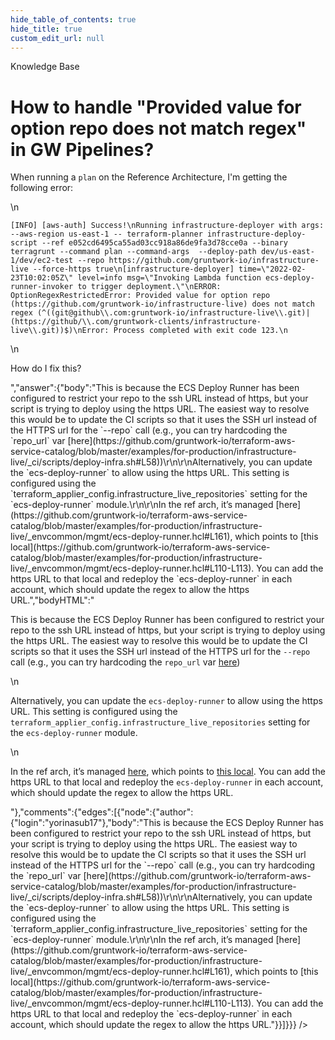 ```yaml
---
hide_table_of_contents: true
hide_title: true
custom_edit_url: null
---
```



<CenterLayout>
<span class="title">Knowledge Base</span>
<h1>How to handle &quot;Provided value for option repo does not match regex&quot; in GW Pipelines?</h1>
<GitHub json={{"id":"D_kwDOF8slf84AO3Zp","number":219,"author":{"login":"yorinasub17"},"title":"How to handle \"Provided value for option repo does not match regex\" in GW Pipelines?","body":"When running a `plan` on the Reference Architecture, I'm getting the following error:\r\n\r\n```\r\n[INFO] [aws-auth] Success!\r\nRunning infrastructure-deployer with args: --aws-region us-east-1 -- terraform-planner infrastructure-deploy-script --ref e052cd6495ca55ad03cc918a86de9fa3d78cce0a --binary terragrunt --command plan --command-args  --deploy-path dev/us-east-1/dev/ec2-test --repo https://github.com/gruntwork-io/infrastructure-live --force-https true\r\n[infrastructure-deployer] time=\"2022-02-23T10:02:05Z\" level=info msg=\"Invoking Lambda function ecs-deploy-runner-invoker to trigger deployment.\"\r\nERROR: OptionRegexRestrictedError: Provided value for option repo (https://github.com/gruntwork-io/infrastructure-live) does not match regex (^((git@github\\.com:gruntwork-io/infrastructure-live\\.git)|(https://github/\\.com/gruntwork-clients/infrastructure-live\\.git))$)\r\nError: Process completed with exit code 123.\r\n```\r\n\r\nHow do I fix this?","bodyHTML":"<p dir=\"auto\">When running a <code class=\"notranslate\">plan</code> on the Reference Architecture, I'm getting the following error:</p>\n<div class=\"snippet-clipboard-content notranslate position-relative overflow-auto\" data-snippet-clipboard-copy-content=\"[INFO] [aws-auth] Success!\nRunning infrastructure-deployer with args: --aws-region us-east-1 -- terraform-planner infrastructure-deploy-script --ref e052cd6495ca55ad03cc918a86de9fa3d78cce0a --binary terragrunt --command plan --command-args  --deploy-path dev/us-east-1/dev/ec2-test --repo https://github.com/gruntwork-io/infrastructure-live --force-https true\n[infrastructure-deployer] time=&quot;2022-02-23T10:02:05Z&quot; level=info msg=&quot;Invoking Lambda function ecs-deploy-runner-invoker to trigger deployment.&quot;\nERROR: OptionRegexRestrictedError: Provided value for option repo (https://github.com/gruntwork-io/infrastructure-live) does not match regex (^((git@github\\.com:gruntwork-io/infrastructure-live\\.git)|(https://github/\\.com/gruntwork-clients/infrastructure-live\\.git))$)\nError: Process completed with exit code 123.\"><pre class=\"notranslate\"><code>[INFO] [aws-auth] Success!\nRunning infrastructure-deployer with args: --aws-region us-east-1 -- terraform-planner infrastructure-deploy-script --ref e052cd6495ca55ad03cc918a86de9fa3d78cce0a --binary terragrunt --command plan --command-args  --deploy-path dev/us-east-1/dev/ec2-test --repo https://github.com/gruntwork-io/infrastructure-live --force-https true\n[infrastructure-deployer] time=\"2022-02-23T10:02:05Z\" level=info msg=\"Invoking Lambda function ecs-deploy-runner-invoker to trigger deployment.\"\nERROR: OptionRegexRestrictedError: Provided value for option repo (https://github.com/gruntwork-io/infrastructure-live) does not match regex (^((git@github\\.com:gruntwork-io/infrastructure-live\\.git)|(https://github/\\.com/gruntwork-clients/infrastructure-live\\.git))$)\nError: Process completed with exit code 123.\n</code></pre></div>\n<p dir=\"auto\">How do I fix this?</p>","answer":{"body":"This is because the ECS Deploy Runner has been configured to restrict your repo to the ssh URL instead of https, but your script is trying to deploy using the https URL. The easiest way to resolve this would be to update the CI scripts so that it uses the SSH url instead of the HTTPS url for the `--repo` call (e.g., you can try hardcoding the `repo_url` var [here](https://github.com/gruntwork-io/terraform-aws-service-catalog/blob/master/examples/for-production/infrastructure-live/_ci/scripts/deploy-infra.sh#L58))\r\n\r\nAlternatively, you can update the `ecs-deploy-runner` to allow using the https URL. This setting is configured using the `terraform_applier_config.infrastructure_live_repositories` setting for the `ecs-deploy-runner` module.\r\n\r\nIn the ref arch, it’s managed [here](https://github.com/gruntwork-io/terraform-aws-service-catalog/blob/master/examples/for-production/infrastructure-live/_envcommon/mgmt/ecs-deploy-runner.hcl#L161), which points to [this local](https://github.com/gruntwork-io/terraform-aws-service-catalog/blob/master/examples/for-production/infrastructure-live/_envcommon/mgmt/ecs-deploy-runner.hcl#L110-L113). You can add the https URL to that local and redeploy the `ecs-deploy-runner` in each account, which should update the regex to allow the https URL.","bodyHTML":"<p dir=\"auto\">This is because the ECS Deploy Runner has been configured to restrict your repo to the ssh URL instead of https, but your script is trying to deploy using the https URL. The easiest way to resolve this would be to update the CI scripts so that it uses the SSH url instead of the HTTPS url for the <code class=\"notranslate\">--repo</code> call (e.g., you can try hardcoding the <code class=\"notranslate\">repo_url</code> var <a href=\"https://github.com/gruntwork-io/terraform-aws-service-catalog/blob/master/examples/for-production/infrastructure-live/_ci/scripts/deploy-infra.sh#L58\">here</a>)</p>\n<p dir=\"auto\">Alternatively, you can update the <code class=\"notranslate\">ecs-deploy-runner</code> to allow using the https URL. This setting is configured using the <code class=\"notranslate\">terraform_applier_config.infrastructure_live_repositories</code> setting for the <code class=\"notranslate\">ecs-deploy-runner</code> module.</p>\n<p dir=\"auto\">In the ref arch, it’s managed <a href=\"https://github.com/gruntwork-io/terraform-aws-service-catalog/blob/master/examples/for-production/infrastructure-live/_envcommon/mgmt/ecs-deploy-runner.hcl#L161\">here</a>, which points to <a href=\"https://github.com/gruntwork-io/terraform-aws-service-catalog/blob/master/examples/for-production/infrastructure-live/_envcommon/mgmt/ecs-deploy-runner.hcl#L110-L113\">this local</a>. You can add the https URL to that local and redeploy the <code class=\"notranslate\">ecs-deploy-runner</code> in each account, which should update the regex to allow the https URL.</p>"},"comments":{"edges":[{"node":{"author":{"login":"yorinasub17"},"body":"This is because the ECS Deploy Runner has been configured to restrict your repo to the ssh URL instead of https, but your script is trying to deploy using the https URL. The easiest way to resolve this would be to update the CI scripts so that it uses the SSH url instead of the HTTPS url for the `--repo` call (e.g., you can try hardcoding the `repo_url` var [here](https://github.com/gruntwork-io/terraform-aws-service-catalog/blob/master/examples/for-production/infrastructure-live/_ci/scripts/deploy-infra.sh#L58))\r\n\r\nAlternatively, you can update the `ecs-deploy-runner` to allow using the https URL. This setting is configured using the `terraform_applier_config.infrastructure_live_repositories` setting for the `ecs-deploy-runner` module.\r\n\r\nIn the ref arch, it’s managed [here](https://github.com/gruntwork-io/terraform-aws-service-catalog/blob/master/examples/for-production/infrastructure-live/_envcommon/mgmt/ecs-deploy-runner.hcl#L161), which points to [this local](https://github.com/gruntwork-io/terraform-aws-service-catalog/blob/master/examples/for-production/infrastructure-live/_envcommon/mgmt/ecs-deploy-runner.hcl#L110-L113). You can add the https URL to that local and redeploy the `ecs-deploy-runner` in each account, which should update the regex to allow the https URL."}}]}}} />

</CenterLayout>
  

<!-- ##DOCS-SOURCER-START
{
  "sourcePlugin": "github-discussions",
  "hash": "56e9a016c667b24b518f9e56ea3b34b1"
}
##DOCS-SOURCER-END -->
